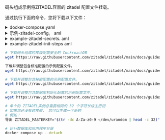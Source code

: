 
码头组成示例将ZITADEL容器的 zitadel 配置文件挂载。

通过执行下面的命令，您将下载以下文件：

<details><summary>docker-compose.yaml</summary>
    <CodeBlock language="yaml">{DockerComposeSource}</CodeBlock> </details> <details><summary>示例-zitadel-config。 aml</summary>
    <CodeBlock language="yaml">{ExampleZITADELConfigSource}</CodeBlock> </details> <details><summary>example-zitadel-secrets. aml</summary>
    <CodeBlock language="yaml">{ExampleZITADELSecretsSource}</CodeBlock> </details> <details><summary>example-zitadel-init-steps aml</summary>
    <CodeBlock language="yaml">{ExampleZITADELInitStepsSource}</CodeBlock> </details>

```bash
# 下载码头组成的样板配置安全的 CockroachDB
wget https://raw.githubusercontent.com/zitadel/zitadel/main/docs/guides/manage/selfhosted/configure/docker-compose.yaml

下载并调整包含标准配置的示例配置文件。
wget https://raw.githubusercontent.com/zitadel/zitadel/main/docs/guides/manage/selfhosted/configure/example-zitadel-config.yaml

# 下载并调整包含秘密配置的示例配置文件。
wget https://raw.githubusercontent.com/zitadel/zitadel/main/docs/guides/manage/selfhosted/configure/example-zitadel-secrets.yaml

# 下载并调整包含数据库初始化配置的示例配置文件。
wget https://raw.githubusercontent.com/zitadel/zitadel/main/docs/guides/manage/self-hosted/configure/example-zitadel-init-steps aml

# 单个的 ZITADEL实例总需要相同的 32 个字符长级主密钥
# 如果您还没有这样做， 您可以生成一个新的
# 例如：
导出 ZITADEL_MASTERKEY="$(tr -dc A-Za-z0-9 </dev/urandom | head -c 32)"

# 运行数据库和应用程序容器
docker compose up --detach
```
